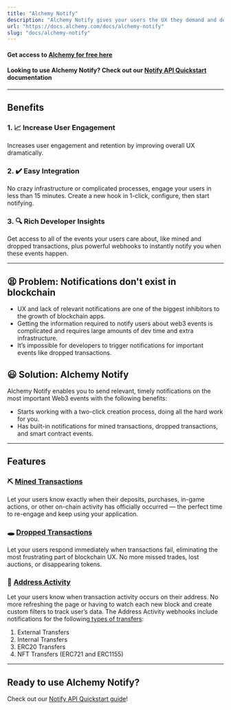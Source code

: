 ```yaml
---
title: "Alchemy Notify"
description: "Alchemy Notify gives your users the UX they demand and deserve."
url: "https://docs.alchemy.com/docs/alchemy-notify"
slug: "docs/alchemy-notify"
---
```



#### Get access to [**Alchemy for free here**](https://alchemy.com/?r=affiliate:e68b2f77-7fc7-4ef7-8e9c-cdfea869b9b5)

#### **Looking to use Alchemy Notify? Check out our [Notify API Quickstart](/reference/notify-api-quickstart) documentation**

***

## Benefits

### 1. 📈 Increase User Engagement

Increases user engagement and retention by improving overall UX dramatically.

### 2. ✔️ Easy Integration

No crazy infrastructure or complicated processes, engage your users in less than 15 minutes. Create a new hook in 1-click, configure, then start notifying.

### 3. 🔍 Rich Developer Insights

Get access to all of the events your users care about, like mined and dropped transactions, plus powerful webhooks to instantly notify you when these events happen.

***

## 😫 Problem: Notifications don't exist in blockchain

* UX and lack of relevant notifications are one of the biggest inhibitors to the growth of blockchain apps.
* Getting the information required to notify users about web3 events is complicated and requires large amounts of dev time and extra infrastructure.
* It’s impossible for developers to trigger notifications for important events like dropped transactions.

## 😃 Solution: Alchemy Notify

Alchemy Notify enables you to send relevant, timely notifications on the most important Web3 events with the following benefits:

* Starts working with a two-click creation process, doing all the hard work for you.
* Has built-in notifications for mined transactions, dropped transactions, and smart contract events.

***

## Features

### ⛏ [Mined Transactions](/reference/notify-api-quickstart#1-mined-transaction)

Let your users know exactly when their deposits, purchases, in-game actions, or other on-chain activity has officially occurred — the perfect time to re-engage and keep using your application.

### 🕳 [Dropped Transactions](/reference/notify-api-quickstart#2-dropped-transactions)

Let your users respond immediately when transactions fail, eliminating the most frustrating part of blockchain UX. No more missed trades, lost auctions, or disappearing tokens.

### 💸 [Address Activity](/reference/notify-api-quickstart#3-address-activity)

Let your users know when transaction activity occurs on their address. No more refreshing the page or having to watch each new block and create custom filters to track user’s data. The Address Activity webhooks include notifications for the following[ types of transfers](/reference/address-activity-webhook#types-of-transfers):

1. External Transfers
2. Internal Transfers
3. ERC20 Transfers
4. NFT Transfers (ERC721 and ERC1155)

***

## Ready to use Alchemy Notify?

Check out our [Notify API Quickstart guide](/reference/notify-api-quickstart)!
